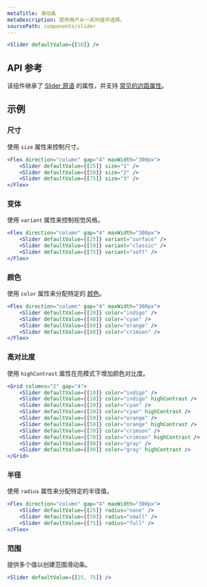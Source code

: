```yaml
---
metaTitle: 滑动条
metaDescription: 提供用户从一系列值中选择。
sourcePath: components/slider
---
```


```jsx live=true
<Slider defaultValue={[50]} />
```

## API 参考

该组件继承了 [Slider 原语](/primitives/docs/components/slider) 的属性，并支持 [常见的边距属性](/themes/docs/overview/layout#margin-props)。

<ThemesPropsTable defs="sliderPropDefs" />

## 示例

### 尺寸

使用 `size` 属性来控制尺寸。

```jsx live=true
<Flex direction="column" gap="4" maxWidth="300px">
	<Slider defaultValue={[25]} size="1" />
	<Slider defaultValue={[50]} size="2" />
	<Slider defaultValue={[75]} size="3" />
</Flex>
```

### 变体

使用 `variant` 属性来控制视觉风格。

```jsx live=true
<Flex direction="column" gap="4" maxWidth="300px">
	<Slider defaultValue={[25]} variant="surface" />
	<Slider defaultValue={[50]} variant="classic" />
	<Slider defaultValue={[75]} variant="soft" />
</Flex>
```

### 颜色

使用 `color` 属性来分配特定的 [颜色](/themes/docs/theme/color)。

```jsx live=true
<Flex direction="column" gap="4" maxWidth="300px">
	<Slider defaultValue={[20]} color="indigo" />
	<Slider defaultValue={[40]} color="cyan" />
	<Slider defaultValue={[60]} color="orange" />
	<Slider defaultValue={[80]} color="crimson" />
</Flex>
```

### 高对比度

使用 `highContrast` 属性在亮模式下增加颜色对比度。

```jsx live=true
<Grid columns="2" gap="4">
	<Slider defaultValue={[10]} color="indigo" />
	<Slider defaultValue={[10]} color="indigo" highContrast />
	<Slider defaultValue={[30]} color="cyan" />
	<Slider defaultValue={[30]} color="cyan" highContrast />
	<Slider defaultValue={[50]} color="orange" />
	<Slider defaultValue={[50]} color="orange" highContrast />
	<Slider defaultValue={[70]} color="crimson" />
	<Slider defaultValue={[70]} color="crimson" highContrast />
	<Slider defaultValue={[90]} color="gray" />
	<Slider defaultValue={[90]} color="gray" highContrast />
</Grid>
```

### 半径

使用 `radius` 属性来分配特定的半径值。

```jsx live=true
<Flex direction="column" gap="4" maxWidth="300px">
	<Slider defaultValue={[25]} radius="none" />
	<Slider defaultValue={[50]} radius="small" />
	<Slider defaultValue={[75]} radius="full" />
</Flex>
```

### 范围

提供多个值以创建范围滑动条。

```jsx live=true
<Slider defaultValue={[25, 75]} />
```